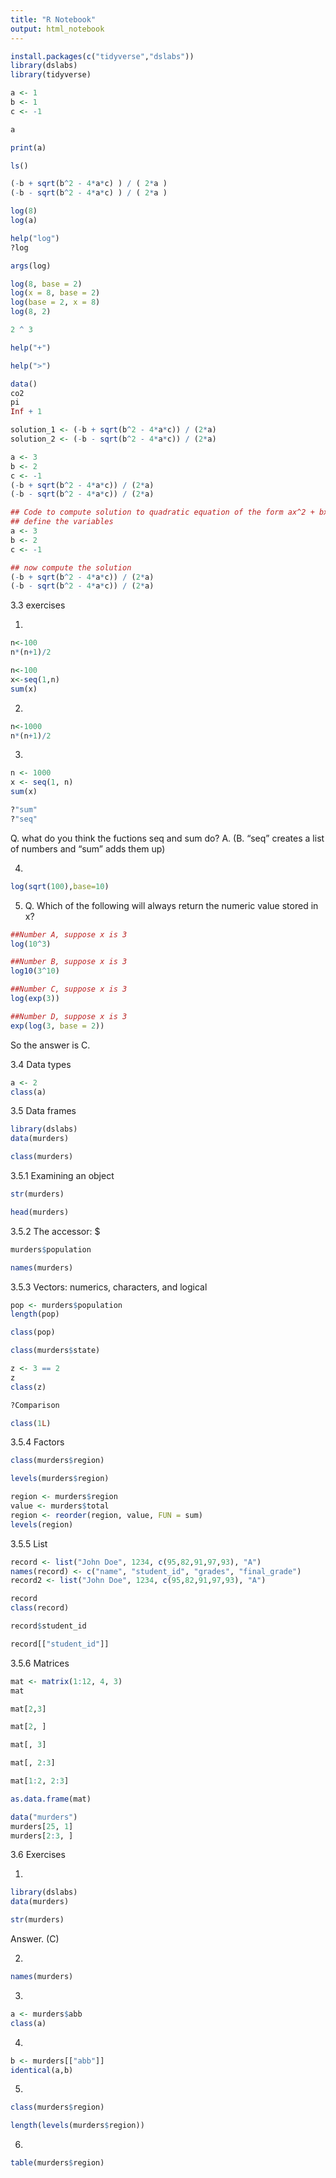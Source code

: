 ```yaml
---
title: "R Notebook"
output: html_notebook
---
```

```r
install.packages(c("tidyverse","dslabs"))
library(dslabs)
library(tidyverse)
```


```r
a <- 1
b <- 1
c <- -1
```

```r
a
```
```r
print(a)
```
```r
ls()
```

```r
(-b + sqrt(b^2 - 4*a*c) ) / ( 2*a )
(-b - sqrt(b^2 - 4*a*c) ) / ( 2*a )
```
```r
log(8)
log(a)
```
```r
help("log")
?log
```

```r
args(log)
```
```r
log(8, base = 2)
log(x = 8, base = 2)
log(base = 2, x = 8)
log(8, 2)
```
```r
2 ^ 3
```
```r
help("+") 
```

```r
help(">")
```

```r
data()
co2
pi
Inf + 1
```

```r
solution_1 <- (-b + sqrt(b^2 - 4*a*c)) / (2*a)
solution_2 <- (-b - sqrt(b^2 - 4*a*c)) / (2*a)
```

```r
a <- 3
b <- 2
c <- -1
(-b + sqrt(b^2 - 4*a*c)) / (2*a)
(-b - sqrt(b^2 - 4*a*c)) / (2*a)
```

```r
## Code to compute solution to quadratic equation of the form ax^2 + bx + c
## define the variables
a <- 3 
b <- 2
c <- -1

## now compute the solution
(-b + sqrt(b^2 - 4*a*c)) / (2*a)
(-b - sqrt(b^2 - 4*a*c)) / (2*a)
```

3.3 exercises

1.
```r
n<-100
n*(n+1)/2
```

```r
n<-100
x<-seq(1,n)
sum(x)
```

2.
```r
n<-1000
n*(n+1)/2
```
3.
```r
n <- 1000
x <- seq(1, n)
sum(x)
```

```r
?"sum"
?"seq"
```

Q. what do you think the fuctions seq and sum do?
A. (B. "seq" creates a list of numbers and "sum" adds them up)

4.
```r
log(sqrt(100),base=10)
```

5.
Q. Which of the following will always return the numeric value stored in x?


```r
##Number A, suppose x is 3
log(10^3)
```

```r
##Number B, suppose x is 3
log10(3^10)
```
```r
##Number C, suppose x is 3
log(exp(3))
```
```r
##Number D, suppose x is 3
exp(log(3, base = 2))
```
So the answer is C.

3.4 Data types

```r
a <- 2
class(a)
```

3.5 Data frames


```r
library(dslabs)
data(murders)
```

```r
class(murders)
```

3.5.1 Examining an object

```r
str(murders)
```

```r
head(murders)
```

3.5.2 The accessor: $

```r
murders$population
```

```r
names(murders)
```

3.5.3 Vectors: numerics, characters, and logical

```r
pop <- murders$population
length(pop)
```

```r
class(pop)
```

```r
class(murders$state)
```

```r
z <- 3 == 2
z
class(z)
```
```r
?Comparison
```

```r
class(1L)
```

3.5.4 Factors
```r
class(murders$region)
```

```r
levels(murders$region)
```

```r
region <- murders$region
value <- murders$total
region <- reorder(region, value, FUN = sum)
levels(region)
```

3.5.5 List

```r
record <- list("John Doe", 1234, c(95,82,91,97,93), "A")
names(record) <- c("name", "student_id", "grades", "final_grade")
record2 <- list("John Doe", 1234, c(95,82,91,97,93), "A")
```

```r
record
class(record)
```

```r
record$student_id
```
```r
record[["student_id"]]
```

3.5.6 Matrices

```r
mat <- matrix(1:12, 4, 3)
mat
```

```r
mat[2,3]
```

```r
mat[2, ]
```
```r
mat[, 3]
```

```r
mat[, 2:3]
```

```r
mat[1:2, 2:3]
```

```r
as.data.frame(mat)
```

```r
data("murders")
murders[25, 1]
murders[2:3, ]

```

3.6 Exercises

1.
```r
library(dslabs)
data(murders)

str(murders)
```
Answer. (C)

2.
```r
names(murders)
```

3.
```r
a <- murders$abb
class(a)
```
4.
```r
b <- murders[["abb"]]
identical(a,b)
```
5.
```r
class(murders$region)
```

```r
length(levels(murders$region))
```

6.
```r
table(murders$region)
```

